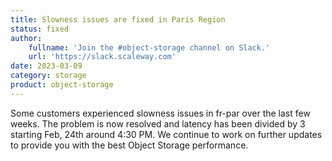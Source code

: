 ```yaml
---
title: Slowness issues are fixed in Paris Region
status: fixed
author:
    fullname: 'Join the #object-storage channel on Slack.'
    url: 'https://slack.scaleway.com'
date: 2023-03-09
category: storage
product: object-storage
---
```


Some customers experienced slowness issues in fr-par over the last few weeks. The problem is now resolved and latency has been divided by 3 starting Feb, 24th around 4:30 PM.
We continue to work on further updates to provide you with the best Object Storage performance.


